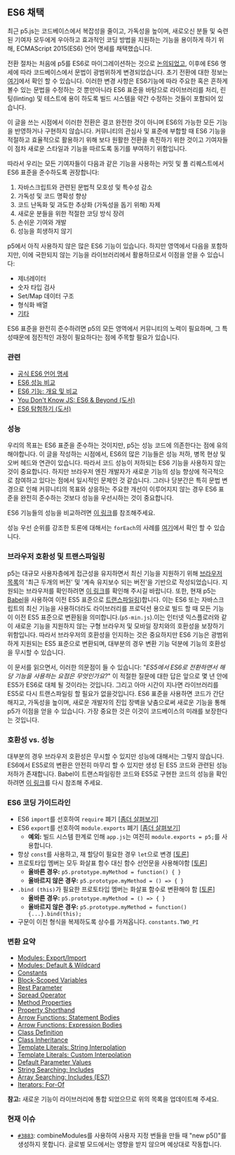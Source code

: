 ## ES6 채택

최근 p5.js는 코드베이스에서 복잡성을 줄이고, 가독성을 높이며, 새로오신 분들 및 숙련된 기여자 모두에게 우아하고 효과적인 코딩 방법을 지원하는 기능을 용이하게 하기 위해, ECMAScript 2015(ES6) 언어 명세를 채택했습니다.

전환 절차는 처음에 p5를 ES6로 마이그레이션하는 것으로 [논의되었고](https://github.com/processing/p5.js/issues/3758), 이후에 ES6 명세에 따라 코드베이스에서 문법이 광범위하게 변경되었습니다. 초기 전환에 대한 정보는 [여기](https://github.com/processing/p5.js/pull/3874)에서 확인 할 수 있습니다. 이러한 변경 사항은 ES6기능에 따라 주요한 혹은 흔하게 볼수 있는 문법을 수정하는 것 뿐만아니라 ES6 표준을 바탕으로 라이브러리를 처리, 린팅(linting) 및 테스트에 용이 하도록 빌드 시스템을 약간 수정하는 것들이 포함되어 있습니다.

이 글을 쓰는 시점에서 이러한 전환은 결코 완전한 것이 아니며 ES6의 가능한 모든 기능을 반영하거나 구현하지 않습니다. 커뮤니티의 관심사 및 표준에 부합할 때 ES6 기능을 적절하고 효율적으로 활용하기 위해 보다 원활한 전환을 촉진하기 위한 것이고 기여자들이 점차 새로운 스타일과 기능을 따르도록 동기를 부여하기 위함입니다.

따라서 우리는 모든 기여자들이 다음과 같은 기능을 사용하는 커밋 및 풀 리퀘스트에서 ES6 표준을 준수하도록 권장합니다:

1. 자바스크립트와 관련된 문법적 모호성 및 특수성 감소
2. 가독성 및 코드 명확성 향상
3. 코드 난독화 및 과도한 추상화 (가독성을 돕기 위해) 자제
4. 새로운 분들을 위한 적절한 코딩 방식 장려
5. 손쉬운 기여와 개발
6. 성능을 희생하지 않기

p5에서 아직 사용하지 않은 많은 ES6 기능이 있습니다. 하지만 영역에서 다음을 포함하지만, 이에 국한되지 않는 기능을 라이브러리에서 활용하므로서 이점을 얻을 수 있습니다:

* 제너레이터
* 숫자 타입 검사
* Set/Map 데이터 구조
* 형식화 배열
* [기타](http://es6-features.org/)

ES6 표준을 완전히 준수하려면 p5의 모든 영역에서 커뮤니티의 노력이 필요하며, 그 특성때문에 점진적인 과정이 필요하다는 점에 주목할 필요가 있습니다.

### 관련

* [공식 ES6 언어 명세](https://www.ecma-international.org/ecma-262/6.0/)
* [ES6 성능 비교](http://incaseofstairs.com/six-speed/)
* [ES6 기능: 개요 및 비교](http://es6-features.org/)
* [You Don't Know JS: ES6 & Beyond (도서)](https://github.com/getify/You-Dont-Know-JS/tree/master/es6%20%26%20beyond)
* [ES6 탐험하기 (도서)](https://exploringjs.com/es6/)

### 성능

우리의 목표는 ES6 표준을 준수하는 것이지만, p5는 성능 코드에 의존한다는 점에 유의해야합니다. 이 글을 작성하는 시점에서, ES6의 많은 기능들은 성능 저하, 병목 현상 및 오버 헤드와 연관이 있습니다. 따라서 코드 성능이 저하되는 ES6 기능을 사용하지 않는 것이 중요합니다. 하지만 브라우저 엔진 개발자가 새로운 기능의 성능 향상에 적극적으로 참여하고 있다는 점에서 일시적인 문제인 것 같습니다. 그러나 당분간은 특히 문법 변경으로 인해 커뮤니티의 목표와 상응하는 주요한 개선이 이루어지지 않는 경우 ES6 표준을 완전히 준수하는 것보다 성능을 우선시하는 것이 중요합니다.

ES6 기능들의 성능을 비교하려면 [이 링크](http://incaseofstairs.com/six-speed/)를 참조해주세요.

성능 우선 순위를 강조한 토론에 대해서는 `forEach`의 사례를 [여기](https://github.com/processing/p5.js/issues/3758#issuecomment-507922753)에서 확인 할 수 있습니다.

### 브라우저 호환성 및 트랜스파일링

p5는 대규모 사용자층에게 접근성을 유지하면서 최신 기능을 지원하기 위해 [브라우저 목록](https://github.com/browserslist/browserslist)의 '최근 두개의 버전' 및 '계속 유지보수 되는 버전'을 기반으로 작성되었습니다. 지원되는 브라우저를 확인하려면 [이 링크](https://browserl.ist/?q=last+2+versions)를 확인해 주시길 바랍니다. 또한, 현재 p5는 [Babel](https://babeljs.io/)을 사용하여 이전 ES5 표준으로 [트랜스파일링](https://en.wikipedia.org/wiki/Source-to-source_compiler))합니다. 이는 ES6 또는 자바스크립트의 최신 기능을 사용하더라도 라이브러리를 프로덕션 용으로 빌드 할 때 모든 기능이 이전 ES5 표준으로 변환됨을 의미합니다.(`p5-min.js`).이는 인터넷 익스플로러와 같이 새로운 기능을 지원하지 않는 구형 브라우저 및 모바일 장치와의 호환성을 보장하기 위함입니다. 따라서 브라우저의 호환성을 인지하는 것은 중요하지만 ES6 기능은 광범위하게 지원되는 ES5 표준으로 변환되며, 대부분의 경우 변환 기능 덕분에 기능의 호환성을 무시할 수 있습니다.

이 문서를 읽으면서, 이러한 의문점이 들 수 있습니다: "*ES5에서 ES6로 전환하면서 해당 기능을 사용하는 요점은 무엇인가요?*" 이 적절한 질문에 대한 답은 앞으로 몇 년 안에 ES5가 ES6로 대체 될 것이라는 것입니다. 그리고 아마 시간이 지나면 라이브러리를 ES5로 다시 트랜스파일링 할 필요가 없을것입니다. ES6 표준을 사용하면 코드가 간단해지고, 가독성을 높이며, 새로운 개발자의 진입 장벽을 낮춤으로써 새로운 기능을 통해 p5가 이점을 얻을 수 있습니다. 가장 중요한 것은 이것이 코드베이스의 미래를 보장한다는 것입니다.

### 호환성 vs. 성능

대부분의 경우 브라우저 호환성은 무시할 수 있지만 성능에 대해서는 그렇지 않습니다. ES6에서 ES5로의 변환은 안전히 마무리 할 수 있지만 생성 된 ES5 코드와 관련된 성능 저하가 존재합니다. Babel이 트랜스파일링한 코드와 ES5로 구현한 코드의 성능을 확인하려면 [이 링크](http://incaseofstairs.com/six-speed/)를 다시 참조해 주세요.

### ES6 코딩 가이드라인

* ES6 `import`를 선호하여 `require` 폐기 \[[좀더 살펴보기](https://exploringjs.com/es6/ch_modules.html#sec_importing-exporting-details)]
* ES6 `export`를 선호하여 `module.exports` 폐기 \[[좀더 살펴보기](https://exploringjs.com/es6/ch_modules.html#sec_importing-exporting-details)]
  * **예외:**  빌드 시스템 한계로 인해 `app.js`는 여전히 `module.exports = p5;`를 사용합니다.
* 항상 `const`를 사용하고, 재 할당이 필요한 경우 `let`으로 변경 \[[토론](https://github.com/processing/p5.js/issues/3877)]
* 프로토타입 멤버는 모두 화살표 함수 대신 함수 선언문을 사용해야함 \[[토론](https://github.com/processing/p5.js/issues/3875)]
  * **올바른 경우:** `p5.prototype.myMethod = function() { }`
  * **올바르지 않은 경우:** `p5.prototype.myMethod = () => { }`
* `.bind (this)`가 필요한 프로토타입 멤버는 화살표 함수로 변환해야 함 \[[토론](https://github.com/processing/p5.js/issues/3875)]
  * **올바른 경우:** `p5.prototype.myMethod = () => { }`
  * **올바르지 않은 경우:** `p5.prototype.myMethod = function() {...}.bind(this);`
* 구문이 이전 형식을 복제하도록 상수를 가져옵니다. `constants.TWO_PI`

### 변환 요약

* [Modules: Export/Import](http://es6-features.org/#ValueExportImport)
* [Modules: Default & Wildcard](http://es6-features.org/#ValueExportImport)
* [Constants](http://es6-features.org/#Constants)
* [Block-Scoped Variables](http://es6-features.org/#BlockScopedVariables)
* [Rest Parameter](http://es6-features.org/#RestParameter)
* [Spread Operator](http://es6-features.org/#SpreadOperator)
* [Method Properties](http://es6-features.org/#MethodProperties)
* [Property Shorthand](http://es6-features.org/#PropertyShorthand)
* [Arrow Functions: Statement Bodies](http://es6-features.org/#StatementBodies)
* [Arrow Functions: Expression Bodies](http://es6-features.org/#ExpressionBodies)
* [Class Definition](http://es6-features.org/#ClassDefinition)
* [Class Inheritance](http://es6-features.org/#ClassInheritance)
* [Template Literals: String Interpolation](http://es6-features.org/#StringInterpolation)
* [Template Literals: Custom Interpolation](http://es6-features.org/#CustomInterpolation)
* [Default Parameter Values](http://es6-features.org/#DefaultParameterValues)
* [String Searching: Includes](http://es6-features.org/#StringSearching)
* [Array Searching: Includes (ES7)](https://developer.mozilla.org/en-US/docs/Web/JavaScript/Reference/Global_Objects/Array/includes)
* [Iterators: For-Of](http://es6-features.org/#IteratorForOfOperator)

**참고:** 새로운 기능이 라이브러리에 통합 되었으므로 위의 목록을 업데이트해 주세요.

### 현재 이슈

* [`#3883`](https://github.com/processing/p5.js/issues/3883): combineModules를 사용하여 사용자 지정 번들을 만들 때 "new p5()"를 생성하지 못합니다. 글로벌 모드에서는 영향을 받지 않으며 예상대로 작동합니다.
